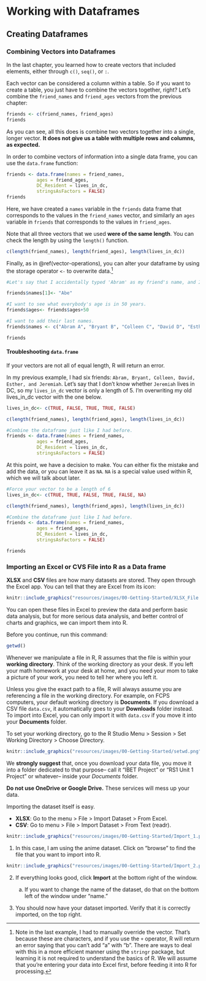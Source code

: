 # Working with Dataframes {#dataframe}

## Creating Dataframes

### Combining Vectors into Dataframes

In the last chapter, you learned how to create vectors that included elements, either through `c()`, `seq()`, or `:`.

Each vector can be considered a column within a table. So if you want to create a table, you just have to combine the vectors together, right? Let's combine the `friend_names` and `friend_ages` vectors from the previous chapter:

```r
friends <- c(friend_names, friend_ages)
friends
```

As you can see, all this does is combine two vectors together into a single, longer vector. **It does not give us a table with multiple rows and columns, as expected.**

In order to combine vectors of information into a single data frame, you can use the `data.frame` function:

```r
friends <- data.frame(names = friend_names,
           ages = friend_ages,
           DC_Resident = lives_in_dc,
           stringsAsFactors = FALSE)
friends
```

Here, we have created a `names` variable in the `friends` data frame that corresponds to the values in the `friend_names` vector, and similarly an `ages` variable in `friends` that corresponds to the values in `friend_ages`.

Note that all three vectors that we used **were of the same length**. You can check the length by using the `length()` function.

```r
c(length(friend_names), length(friend_ages), length(lives_in_dc))
```

Finally, as in \@ref(vector-operations), you can alter your dataframe by using the storage operator `<-` to overwrite data.[^1]

```r
#Let's say that I accidentally typed 'Abram' as my friend's name, and I want to replace it with 'Abe'

friends$names[1]<- "Abe"

#I want to see what everybody's age is in 50 years.
friends$ages<- friends$ages+50

#I want to add their last names.
friends$names <- c("Abram A", "Bryant B", "Colleen C", "David D", "Esther E", "Jeremiah J")

friends
```


[^1]: Note in the last example, I had to manually override the vector. That's because these are characters, and if you use the `+` operator, R will return an error saying that you can't add "a" with "b". There are ways to deal with this in a more efficient manner using the `stringr` package, but learning it is not required to understand the basics of R. We will assume that you're entering your data into Excel first, before feeding it into R for processing.

#### Troubleshooting `data.frame`

If your vectors are not all of equal length, R will return an error.

In my previous example, I had six friends: `Abram, Bryant, Colleen, David, Esther, and Jeremiah`. Let's say that I don't know whether `Jeremiah` lives in DC, so my `lives_in_dc` vector is only a length of 5. I'm overwriting my old lives_in_dc vector with the one below.

```r

lives_in_dc<- c(TRUE, FALSE, TRUE, TRUE, FALSE)

c(length(friend_names), length(friend_ages), length(lives_in_dc))

#Combine the dataframe just like I had before. 
friends <- data.frame(names = friend_names,
           ages = friend_ages,
           DC_Resident = lives_in_dc,
           stringsAsFactors = FALSE)

```

At this point, we have a decision to make. You can either fix the mistake and add the data, or you can leave it as `NA`. `NA` is a special value used within R, which we will talk about later.

```r
#Force your vector to be a length of 6
lives_in_dc<- c(TRUE, TRUE, FALSE, TRUE, FALSE, NA)

c(length(friend_names), length(friend_ages), length(lives_in_dc))

#Combine the dataframe just like I had before. 
friends <- data.frame(names = friend_names,
           ages = friend_ages,
           DC_Resident = lives_in_dc,
           stringsAsFactors = FALSE)

friends
```

### Importing an Excel or CVS File into R as a Data frame

**XLSX** and **CSV** files are how many datasets are stored. They open through the Excel app. You can tell that they are Excel from its icon:

```r
knitr::include_graphics("resources/images/00-Getting-Started/XLSX_File.png")
```

You can open these files in Excel to preview the data and perform basic data analysis, but for more serious data analysis, and better control of charts and graphics, we can import them into R.

::: rmdtip
Before you continue, run this command:

```r
getwd()
```

Whenever we manipulate a file in R, R assumes that the file is within your **working directory**. Think of the working directory as your desk. If you left your math homework at your desk at home, and you need your mom to take a picture of your work, you need to tell her where you left it.

Unless you give the exact path to a file, R will always assume you are referencing a file in the working directory. For example, on FCPS computers, your default working directory is **Documents**. If you download a CSV file `data.csv`, it automatically goes to your **Downloads** folder instead. To import into Excel, you can only import it with `data.csv` if you move it into your **Documents** folder.

To set your working directory, go to the R Studio Menu \> Session \> Set Working Directory \> Choose Directory.

```r
knitr::include_graphics("resources/images/00-Getting-Started/setwd.png") 
```
:::

We **strongly suggest** that, once you download your data file, you move it into a folder dedicated to that purpose-- call it "IBET Project" or "RS1 Unit 1 Project" or whatever-- inside your *Documents* folder.

::: rmdwarning
**Do not use OneDrive or Google Drive.** These services will mess up your data.
:::

Importing the dataset itself is easy.

-   **XLSX**: Go to the menu > File > Import Dataset > From Excel.
-   **CSV**: Go to menu > File > Import Dataset > From Text (readr).

```r
knitr::include_graphics("resources/images/00-Getting-Started/Import_1.png") 
```

1.  In this case, I am using the anime dataset. Click on "browse" to find the file that you want to import into R.

```r
knitr::include_graphics("resources/images/00-Getting-Started/Import_2.png") 
```

2.  If everything looks good, click **Import** at the bottom right of the window.

    a.  If you want to change the name of the dataset, do that on the bottom left of the window under "name."

3.  You should now have your dataset imported. Verify that it is correctly imported, on the top right.

